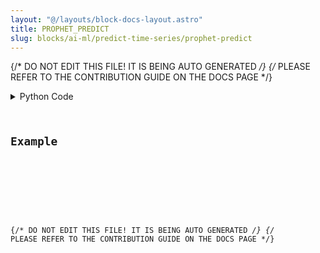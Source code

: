 ```yaml
---
layout: "@/layouts/block-docs-layout.astro"
title: PROPHET_PREDICT
slug: blocks/ai-ml/predict-time-series/prophet-predict
---
```


{/* DO NOT EDIT THIS FILE! IT IS BEING AUTO GENERATED */}
{/* PLEASE REFER TO THE CONTRIBUTION GUIDE ON THE DOCS PAGE */}


<PythonDocsDisplay docstring={docstring} />
<details>
<summary>Python Code</summary>



<Code code={pythonCode} lang="py" wrap theme="dracula" />

[Find this Flojoy Block on GitHub](https://github.com/flojoy-ai/blocks/blob/main/blocks/AI_ML/PREDICT_TIME_SERIES/PROPHET_PREDICT/PROPHET_PREDICT.py)

</details>

## Example


<GetHelpWidget />


<AppDisplay app={app} blockName="PROPHET_PREDICT" client:visible />


<Example />

{/* DO NOT EDIT THIS FILE! IT IS BEING AUTO GENERATED */}
{/* PLEASE REFER TO THE CONTRIBUTION GUIDE ON THE DOCS PAGE */}
